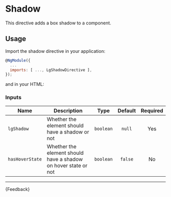 
<Meta title="Helpers/Directives/Shadow/Guide" />

# Shadow

This directive adds a box shadow to a component.

## Usage

Import the shadow directive in your application:

```js
@NgModule({
  ...
  imports: [ ..., LgShadowDirective ],
});
```

and in your HTML:

<Source id="helpers-directives-shadow-examples--shadow-story"></Source>

### Inputs
| Name            | Description                                                    |   Type    | Default | Required |
|-----------------|----------------------------------------------------------------|:---------:|:-------:|:--------:|
| `lgShadow`      | Whether the element should have a shadow or not                | `boolean` | `null`  |   Yes    |
| `hasHoverState` | Whether the element should have a shadow on hover state or not | `boolean` | `false` |   No     |

---

<Markdown>{Feedback}</Markdown>
